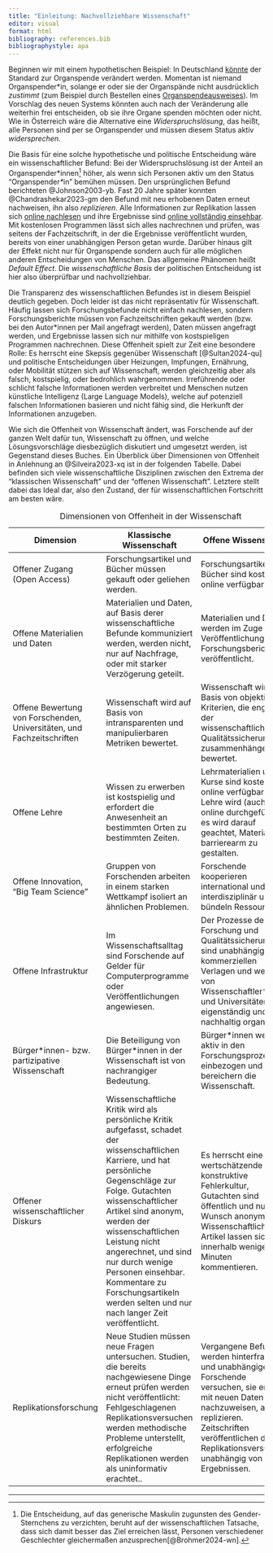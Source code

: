 ```yaml
---
title: "Einleitung: Nachvollziehbare Wissenschaft"
editor: visual
format: html
bibliography: references.bib
bibliographystyle: apa
---
```


Beginnen wir mit einem hypothetischen Beispiel: In Deutschland [könnte](https://www.tagesschau.de/inland/innenpolitik/organspende-gesetz-100.html) der Standard zur Organspende verändert werden. Momentan ist niemand Organspender\*in, solange er oder sie der Organspände nicht ausdrücklich *zustimmt* (zum Beispiel durch Bestellen eines [Organspendeausweises](www.organspende-info.de/organspendeausweis-download-und-bestellen/)). Im Vorschlag des neuen Systems könnten auch nach der Veränderung alle weiterhin frei entscheiden, ob sie ihre Organe spenden möchten oder nicht. Wie in Österreich wäre die Alternative eine *Widerspruchslösung*, das heißt, alle Personen sind per se Organspender und müssen diesem Status aktiv *widersprechen*.

Die Basis für eine solche hypothetische und politische Entscheidung wäre ein wissenschaftlicher Befund: Bei der Widerspruchslösung ist der Anteil an Organspender\*innen[^einleitung-1] höher, als wenn sich Personen aktiv um den Status "Organspender*\**in" bemühen müssen. Den ursprünglichen Befund berichteten @Johnson2003-yb. Fast 20 Jahre später konnten @Chandrashekar2023-gm den Befund mit neu erhobenen Daten erneut nachweisen, ihn also *replizieren*. Alle Informationen zur Replikation lassen sich [online nachlesen](https://open.lnu.se/index.php/metapsychology/article/view/3108) und ihre Ergebnisse sind [online vollständig einsehbar](https://osf.io/8wd2b/). Mit kostenlosen Programmen lässt sich alles nachrechnen und prüfen, was seitens der Fachzeitschrift, in der die Ergebnisse veröffentlicht wurden, bereits von einer unabhängigen Person getan wurde. Darüber hinaus gilt der Effekt nicht nur für Organspende sondern auch für alle möglichen anderen Entscheidungen von Menschen. Das allgemeine Phänomen heißt *Default Effect*. Die *wissenschaftliche Basis* der politischen Entscheidung ist hier also überprüfbar und nachvollziehbar.

[^einleitung-1]: Die Entscheidung, auf das generische Maskulin zugunsten des Gender-Sternchens zu verzichten, beruht auf der wissenschaftlichen Tatsache, dass sich damit besser das Ziel erreichen lässt, Personen verschiedener Geschlechter gleichermaßen anzusprechen[@Brohmer2024-wn].

Die Transparenz des wissenschaftlichen Befundes ist in diesem Beispiel deutlich gegeben. Doch leider ist das nicht repräsentativ für Wissenschaft. Häufig lassen sich Forschungsbefunde nicht einfach nachlesen, sondern Forschungsberichte müssen von Fachzeitschriften gekauft werden (bzw. bei den Autor\*innen per Mail angefragt werden), Daten müssen angefragt werden, und Ergebnisse lassen sich nur mithilfe von kostspieligen Programmen nachrechnen. Diese Offenheit spielt zur Zeit eine besondere Rolle: Es herrscht eine Skepsis gegenüber Wissenschaft [@Sultan2024-qu] und politische Entscheidungen über Heizungen, Impfungen, Ernährung, oder Mobilität stützen sich auf Wissenschaft, werden gleichzeitig aber als falsch, kostspielig, oder bedrohlich wahrgenommen. Irreführende oder schlicht falsche Informationen werden verbreitet und Menschen nutzen künstliche Intelligenz (Large Language Models), welche auf potenziell falschen Informationen basieren und nicht fähig sind, die Herkunft der Informationen anzugeben.

Wie sich die Offenheit von Wissenschaft ändert, was Forschende auf der ganzen Welt dafür tun, Wissenschaft zu öffnen, und welche Lösungsvorschläge diesbezüglich diskutiert und umgesetzt werden, ist Gegenstand dieses Buches. Ein Überblick über Dimensionen von Offenheit in Anlehnung an @Silveira2023-xq ist in der folgenden Tabelle. Dabei befinden sich viele wissenschaftliche Disziplinen zwischen den Extrema der "klassischen Wissenschaft" und der "offenen Wissenschaft". Letztere stellt dabei das Ideal dar, also den Zustand, der für wissenschaftlichen Fortschritt am besten wäre.

| Dimension | Klassische Wissenschaft | Offene Wissenschaft |
|------------------------|------------------------|------------------------|
| Offener Zugang (Open Access) | Forschungsartikel und Bücher müssen gekauft oder geliehen werden. | Forschungsartikel und Bücher sind kostenlos online verfügbar. |
| Offene Materialien und Daten | Materialien und Daten, auf Basis derer wissenschaftliche Befunde kommuniziert werden, werden nicht, nur auf Nachfrage, oder mit starker Verzögerung geteilt. | Materialien und Daten werden im Zuge der Veröffentlichung des Forschungsberichts veröffentlicht. |
| Offene Bewertung von Forschenden, Universitäten, und Fachzeitschriften | Wissenschaft wird auf Basis von intransparenten und manipulierbaren Metriken bewertet. | Wissenschaft wird auf Basis von objektiven Kriterien, die eng mit der wissenschaftlichen Qualitätssicherung zusammenhängen, bewertet. |
| Offene Lehre | Wissen zu erwerben ist kostspielig und erfordert die Anwesenheit an bestimmten Orten zu bestimmten Zeiten. | Lehrmaterialien und Kurse sind kostenlos online verfügbar, Lehre wird (auch) online durchgeführt, es wird darauf geachtet, Materialien barrierearm zu gestalten. |
| Offene Innovation, "Big Team Science" | Gruppen von Forschenden arbeiten in einem starken Wettkampf isoliert an ähnlichen Problemen. | Forschende kooperieren international und interdisziplinär und bündeln Ressourcen. |
| Offene Infrastruktur | Im Wissenschaftsalltag sind Forschende auf Gelder für Computerprogramme oder Veröffentlichungen angewiesen. | Der Prozesse der Forschung und Qualitätssicherung sind unabhängig von kommerziellen Verlagen und werden von Wissenschaftler\*innen und Universitäten eigenständig und nachhaltig organisiert. |
| Bürger\*innen- bzw. partizipative Wissenschaft | Die Beteiligung von Bürger\*innen in der Wissenschaft ist von nachrangiger Bedeutung. | Bürger\*innen werden aktiv in den Forschungsprozess einbezogen und bereichern die Wissenschaft. |
| Offener wissenschaftlicher Diskurs | Wissenschaftliche Kritik wird als persönliche Kritik aufgefasst, schadet der wissenschaftlichen Karriere, und hat persönliche Gegenschläge zur Folge. Gutachten wissenschaftlicher Artikel sind anonym, werden der wissenschaftlichen Leistung nicht angerechnet, und sind nur durch wenige Personen einsehbar. Kommentare zu Forschungsartikeln werden selten und nur nach langer Zeit veröffentlicht. | Es herrscht eine wertschätzende und konstruktive Fehlerkultur, Gutachten sind öffentlich und nur auf Wunsch anonym. Wissenschaftliche Artikel lassen sich innerhalb weniger Minuten kommentieren. |
| Replikationsforschung | Neue Studien müssen neue Fragen untersuchen. Studien, die bereits nachgewiesene Dinge erneut prüfen werden nicht veröffentlicht: Fehlgeschlagenen Replikationsversuchen werden methodische Probleme unterstellt, erfolgreiche Replikationen werden als uninformativ erachtet.. | Vergangene Befunde werden hinterfragt und unabhängige Forschende versuchen, sie erneut mit neuen Daten nachzuweisen, also zu replizieren. Zeitschriften veröffentlichen diese Replikationsversuche unabhängig von Ergebnissen. |

: Dimensionen von Offenheit in der Wissenschaft

------------------------------------------------------------------------
